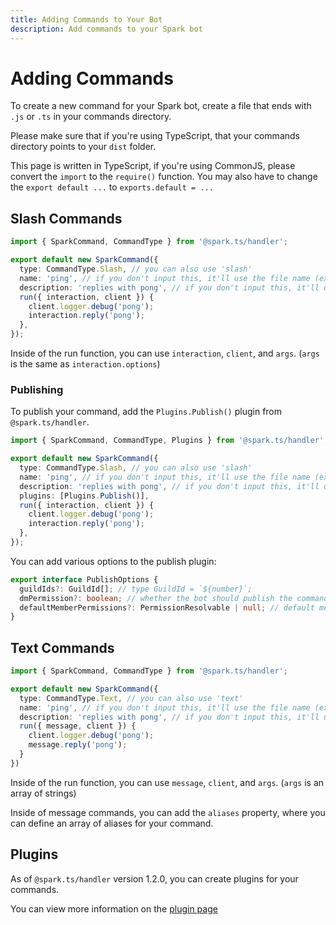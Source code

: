 ```yaml
---
title: Adding Commands to Your Bot
description: Add commands to your Spark bot
---
```


# Adding Commands

To create a new command for your Spark bot, create a file that ends with `.js` or `.ts` in your commands directory.

Please make sure that if you're using TypeScript, that your commands directory points to your `dist` folder.

This page is written in TypeScript, if you're using CommonJS, please convert the `import` to the `require()` function. You may also have to change the `export default ...` to `exports.default = ...`

## Slash Commands

```ts filename="src/commands/ping.ts"
import { SparkCommand, CommandType } from '@spark.ts/handler';

export default new SparkCommand({
  type: CommandType.Slash, // you can also use 'slash'
  name: 'ping', // if you don't input this, it'll use the file name (ex: foo.ts -> 'foo')
  description: 'replies with pong', // if you don't input this, it'll use '...'
  run({ interaction, client }) {
    client.logger.debug('pong');
    interaction.reply('pong');
  },
});
```

Inside of the run function, you can use `interaction`, `client`, and `args`. (`args` is the same as `interaction.options`)

### Publishing

To publish your command, add the `Plugins.Publish()` plugin from `@spark.ts/handler`.

```ts
import { SparkCommand, CommandType, Plugins } from '@spark.ts/handler';

export default new SparkCommand({
  type: CommandType.Slash, // you can also use 'slash'
  name: 'ping', // if you don't input this, it'll use the file name (ex: foo.ts -> 'foo')
  description: 'replies with pong', // if you don't input this, it'll use '...'
  plugins: [Plugins.Publish()],
  run({ interaction, client }) {
    client.logger.debug('pong');
    interaction.reply('pong');
  },
});
```

You can add various options to the publish plugin:

```ts
export interface PublishOptions {
  guildIds?: GuildId[]; // type GuildId = `${number}`;
  dmPermission?: boolean; // whether the bot should publish the command in dms
  defaultMemberPermissions?: PermissionResolvable | null; // default member permissions to run the command
}
```

## Text Commands

```ts filename="src/commands/ping.ts"
import { SparkCommand, CommandType } from '@spark.ts/handler';

export default new SparkCommand({
  type: CommandType.Text, // you can also use 'text'
  name: 'ping', // if you don't input this, it'll use the file name (ex: foo.ts -> 'foo')
  description: 'replies with pong', // if you don't input this, it'll use '...'
  run({ message, client }) {
    client.logger.debug('pong');
    message.reply('pong');
  }
})
```

Inside of the run function, you can use `message`, `client`, and `args`. (`args` is an array of strings)

Inside of message commands, you can add the `aliases` property, where you can define an array of aliases for your command.

## Plugins

As of `@spark.ts/handler` version 1.2.0, you can create plugins for your commands.

You can view more information on the [plugin page](/docs/core-concepts/adding-plugins)
